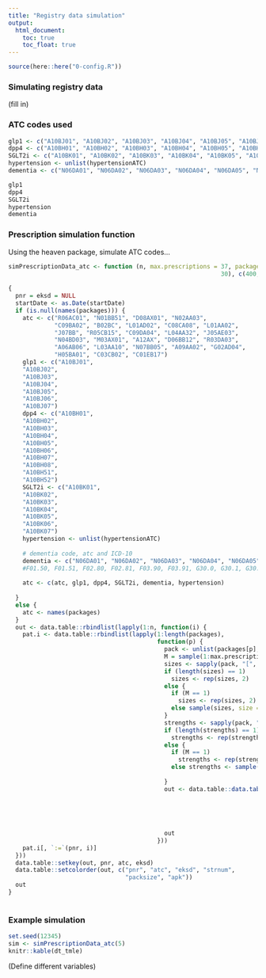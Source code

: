 ```yaml
---
title: "Registry data simulation"
output:
  html_document:
    toc: true  
    toc_float: true  
---
```


```r
source(here::here("0-config.R"))
```

### Simulating registry data

(fill in)

### ATC codes used

```r

glp1 <- c("A10BJ01", "A10BJ02", "A10BJ03", "A10BJ04", "A10BJ05", "A10BJ06", "A10BJ07")  
dpp4 <- c("A10BH01", "A10BH02", "A10BH03", "A10BH04", "A10BH05", "A10BH06", "A10BH07", "A10BH08", "A10BH51", "A10BH52")
SGLT2i <- c("A10BK01", "A10BK02", "A10BK03", "A10BK04", "A10BK05", "A10BK06", "A10BK07")
hypertension <- unlist(hypertensionATC)
dementia <- c("N06DA01", "N06DA02", "N06DA03", "N06DA04", "N06DA05", "N06DA52", "N06DA53")

glp1
dpp4
SGLT2i
hypertension
dementia
```

### Prescription simulation function

Using the heaven package, simulate ATC codes...

```r

simPrescriptionData_atc <- function (n, max.prescriptions = 37, packages = list(list(c(200, 
                                                            30), c(400, 100), c(400, 300), c(500, 60)), list(c(750, 100), 
                                                                                                             c(750, 250), c(75, 500))), max.packages = 3, startDate = "1995-01-01") 
{
  pnr = eksd = NULL
  startDate <- as.Date(startDate)
  if (is.null(names(packages))) {
    atc <- c("R06AC01", "N01BB51", "D08AX01", "N02AA03", 
             "C09BA02", "B02BC", "L01AD02", "C08CA08", "L01AA02", 
             "J07BB", "R05CB15", "C09DA04", "L04AA32", "J05AE03", 
             "N04BD03", "M03AX01", "A12AX", "D06BB12", "R03DA03", 
             "A06AB06", "L03AA10", "N07BB05", "A09AA02", "G02AD04", 
             "H05BA01", "C03CB02", "C01EB17")
    glp1 <- c("A10BJ01", 
    "A10BJ02", 
    "A10BJ03", 
    "A10BJ04",  
    "A10BJ05",  
    "A10BJ06",  
    "A10BJ07")  
    dpp4 <- c("A10BH01",  
    "A10BH02",  
    "A10BH03",  
    "A10BH04",  
    "A10BH05",  
    "A10BH06",  
    "A10BH07",  
    "A10BH08",  
    "A10BH51",  
    "A10BH52")
    SGLT2i <- c("A10BK01", 
    "A10BK02",  
    "A10BK03",  
    "A10BK04",  
    "A10BK05",  
    "A10BK06",  
    "A10BK07")
    hypertension <- unlist(hypertensionATC)
    
    # dementia code, atc and ICD-10
    dementia <- c("N06DA01", "N06DA02", "N06DA03", "N06DA04", "N06DA05", "N06DA52", "N06DA53")
    #F01.50, F01.51, F02.80, F02.81, F03.90, F03.91, G30.0, G30.1, G30.8, G30.9, G31.01, G31.09, G31.1, G31.2, G31.81, G31.82, G31.83, G31.84, G31.85, G31.89, G31.9, G32.0
    
    atc <- c(atc, glp1, dpp4, SGLT2i, dementia, hypertension)
    
  }
  else {
    atc <- names(packages)
  }
  out <- data.table::rbindlist(lapply(1:n, function(i) {
    pat.i <- data.table::rbindlist(lapply(1:length(packages), 
                                          function(p) {
                                            pack <- unlist(packages[p], recursive = FALSE)
                                            M = sample(1:max.prescriptions, size = 1)
                                            sizes <- sapply(pack, "[", 2)
                                            if (length(sizes) == 1) 
                                              sizes <- rep(sizes, 2)
                                            else {
                                              if (M == 1) 
                                                sizes <- rep(sizes, 2)
                                              else sample(sizes, size = M, replace = TRUE)
                                            }
                                            strengths <- sapply(pack, "[", 1)
                                            if (length(strengths) == 1) 
                                              strengths <- rep(strengths, 2)
                                            else {
                                              if (M == 1) 
                                                strengths <- rep(strengths, 2)
                                              else strengths <- sample(strengths, size = M, 
                                                                       replace = TRUE)
                                            }
                                            out <- data.table::data.table(eksd = startDate + 
                                                                            rbinom(M, 1, 0.95) * floor(runif(M, 0, 5 * 
                                                                                                               365.25)), atc = sample(atc, size = M, replace = TRUE), 
                                                                          packsize = sample(sizes, size = M, replace = TRUE), 
                                                                          apk = sample(1:max.packages, size = M, replace = TRUE), 
                                                                          strnum = sample(strengths, size = M, replace = TRUE))
                                            out
                                          }))
    pat.i[, `:=`(pnr, i)]
  }))
  data.table::setkey(out, pnr, atc, eksd)
  data.table::setcolorder(out, c("pnr", "atc", "eksd", "strnum", 
                                 "packsize", "apk"))
  out
}
 

```


### Example simulation

```r
set.seed(12345)
sim <- simPrescriptionData_atc(5)
knitr::kable(dt_tmle)

```

(Define different variables)

